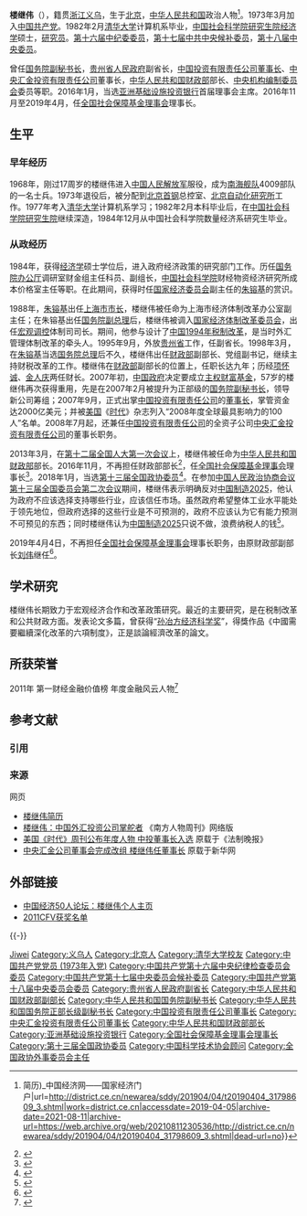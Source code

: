 {{Infobox_officeholder
|name = 楼继伟
|image name =Lou Jiwei.jpg
|width = 200px
|now = <span style="color: blue;">[[全国社会保障基金理事会|全国社会保障基金理事会]]理事长</span>
|term_start = 2016年11月
|term_end = 2019年4月
|premier = [[李克強|李克強]]
|predecessor = [[謝旭人|謝旭人]]
|successor = [[刘伟_(1961年)|刘伟]]
|now1 = <span style="color: blue;">[[亚洲基础设施投资银行|亚洲基础设施投资银行]]理事会主席</span>
|term_start1 = 2016年1月
|term_end1 = 
|predecessor1 = 
|successor1 = 
|now2 = <span style="color: blue;">[[中华人民共和国财政部|中华人民共和国财政部]][[财政部长|部长]]</span>
|term_start2 = 2013年3月16日
|term_end2 = 2016年11月7日
|predecessor2 = [[謝旭人|謝旭人]]
|successor2 = [[肖捷|肖捷]]
|premier2 = [[李克強|李克強]]
|now3 = <span style="color: blue;">[[中国投资有限责任公司|中国投资有限责任公司]][[董事长|董事长]]</span>
|term_start3 = 2007年9月29日
|term_end3 = 2013年3月16日
|predecessor3 = 
|successor3 = [[丁學東|丁學東]]
|now4 = <span style="color: blue;">[[中央汇金投资有限责任公司|中央汇金投资有限责任公司]][[董事长|董事长]]</span>
|term_start4 = 2008年7月18日
|term_end4 =  2013年8月26日
|predecessor4 = [[郭樹清|郭樹清]]
|successor4 = [[丁學東|丁學東]]
|Sex = 男
|different name =
|nationality = {{PRC}}
|party = {{中国共产党|22px}}
|Native place = [[浙江省|浙江省]]<ref name="人民网楼继伟">{{cite web |url = http://finance.people.com.cn/GB/43429/158944/163391/163534/163535/index.html |title = 中国投资有限责任公司董事长 楼继伟 |publisher = [[人民网|人民网]] |accessdate = 2012年8月6日 |language = zh-cn |archive-date = 2020年7月25日 |archive-url = https://web.archive.org/web/20200725000457/http://finance.people.com.cn/GB/43429/158944/163391/163534/163535/index.html |dead-url = no }}</ref><ref name="搜狐楼继伟">{{cite web |url = http://business.sohu.com/20080503/n256645900.shtml |title = 中投董事长楼继伟入选美《时代》最具影响力人物(图) |publisher = [[搜狐|搜狐]]财经 |author =  |date =  |accessdate = 2012年8月6日 |language = zh-cn |archive-date = 2021年1月8日 |archive-url = https://web.archive.org/web/20210108182211/https://business.sohu.com/20080503/n256645900.shtml |dead-url = no }}</ref>
|date of birth = {{Birth date and age|1950|12|24}}
|place of birth = [[北京市|北京市]]
|date of death = 
|place of death = 
|spouse = 
|relatives = 
|educate = 
* 1982年本科毕业于[[清华大学|清华大学]]计算机系
* 1984年获[[中国社会科学院研究生院|中国社会科学院研究生院]][[数量经济学|数量经济学]]专业硕士学位
|past = 
* <span style="color: blue;">[[贵州省人民政府|贵州省人民政府]]副省长<br />（1995年9月－1998年4月）</span>
* <span style="color: blue;">[[中华人民共和国财政部|中华人民共和国财政部]]副部长<br />（1998年4月－2007年3月）</span>
* <span style="color: blue;">[[中华人民共和国国务院副秘书长|中华人民共和国国务院副秘书长]]<br />（2007年3月－9月）</span>
* <span style="color: blue;">[[中国投资有限责任公司|中国投资有限责任公司]][[董事长|董事长]]<br />（2007年9月－2013年3月）</span>
* <span style="color: blue;">[[中央汇金投资有限责任公司|中央汇金投资有限责任公司]]董事长<br />（2008年7月－2013年3月）</span>
* <span style="color: blue;">[[中华人民共和国财政部|中华人民共和国财政部]]部长<br />（2013年3月－2016年11月）</span>
* <span style="color: blue;">亚洲基础设施投资银行理事会主席<br>（2016年1月－）</span>
* <span style="color: blue;">全国社会保障基金理事会理事长<br>（2016年11月－）</span>
|work =
}}

'''楼继伟'''（{{bd|1950年|12月24日|catIdx=L}}），籍贯[[浙江省|浙江]][[义乌|义乌]]，生于[[北京|北京]]，[[中华人民共和国|中华人民共和国]]政治人物<ref>{{Cite web|title=国务院任免许宏才、刘伟、郝书辰、楼继伟职务(图{{!}}简历)_中国经济网——国家经济门户|url=http://district.ce.cn/newarea/sddy/201904/04/t20190404_31798609_3.shtml|work=district.ce.cn|accessdate=2019-04-05|archive-date=2021-08-11|archive-url=https://web.archive.org/web/20210811230536/http://district.ce.cn/newarea/sddy/201904/04/t20190404_31798609_3.shtml|dead-url=no}}</ref>。1973年3月加入[[中国共产党|中国共产党]]。1982年2月[[清华大学|清华大学]]计算机系毕业，[[中国社会科学院研究生院|中国社会科学院研究生院]][[经济学|经济学]]硕士，[[研究员|研究员]]。[[中国共产党中央纪律检查委员会|第十六届中纪委委员]]，[[中国共产党第十七届中央委员会候补委员列表|第十七届中共中央候补委员]]，[[中国共产党第十八届中央委员会委员列表|第十八届中央委员]]。

曾任[[中华人民共和国国务院秘书长|国务院副秘书长]]，[[贵州省人民政府|贵州省人民政府]]副省长，[[中国投资有限责任公司|中国投资有限责任公司]][[董事长|董事长]]、[[中央汇金投资有限责任公司|中央汇金投资有限责任公司]]董事长，[[中华人民共和国财政部|中华人民共和国财政部]]部长、[[中央机构编制委员会|中央机构编制委员会]]委员等职。2016年1月，当选[[亚洲基础设施投资银行|亚洲基础设施投资银行]]首届理事会主席。2016年11月至2019年4月，任[[全国社会保障基金理事会|全国社会保障基金理事会]]理事长。

== 生平 ==
=== 早年经历 ===
1968年，刚过17周岁的楼继伟进入[[中国人民解放军|中国人民解放军]]服役，成为[[南海舰队|南海舰队]]4009部队的一名士兵。1973年退役后，被分配到[[北京首钢|北京首钢]]总控室、[[北京自动化研究所|北京自动化研究所]]工作。1977年考入[[清华大学|清华大学]]计算机系学习；1982年2月本科毕业后，在[[中国社会科学院研究生院|中国社会科学院研究生院]]继续深造，1984年12月从中国社会科学院数量经济系研究生毕业。

=== 从政经历 ===
1984年，获得[[经济学|经济学]]硕士学位后，进入政府经济政策的研究部门工作。历任[[国务院办公厅|国务院办公厅]]调研室财金组主任科员、副组长，[[中国社会科学院|中国社会科学院]]财经物资经济研究所成本价格室主任等职。在此期间，获得时任[[国家经济委员会|国家经济委员会]]副主任的[[朱镕基|朱镕基]]的赏识。

1988年，[[朱镕基|朱镕基]]出任[[上海市市长|上海市市长]]，楼继伟被任命为上海市经济体制改革办公室副主任；在朱镕基出任[[国务院副总理|国务院副总理]]后，楼继伟被调入[[中华人民共和国国家经济体制改革委员会|国家经济体制改革委员会]]，出任[[宏观调控|宏观调控]]体制司司长。期间，他参与设计了[[中国1994年税制改革|中国1994年税制改革]]，是当时外汇管理体制改革的牵头人。1995年9月，外放[[贵州省|贵州省]]工作，任副省长。1998年3月，在[[朱镕基|朱镕基]]当选[[国务院总理|国务院总理]]后不久，楼继伟出任[[中华人民共和国财政部|财政部]]副部长、党组副书记，继续主持财税改革的工作。楼继伟在[[中华人民共和国财政部|财政部]]副部长的位置上，任职长达九年；历经[[项怀诚|项怀诚]]、[[金人庆|金人庆]]两任财长。2007年初，[[中华人民共和国国务院|中国政府]]决定要成立[[主权财富基金|主权财富基金]]，57岁的楼继伟再次获得重用，先是在2007年2月被提升为正部级的[[中华人民共和国国务院秘书长|国务院副秘书长]]，领导新公司筹组；2007年9月，正式出掌[[中国投资有限责任公司|中国投资有限责任公司]]的[[董事长|董事长]]，掌管资金达2000亿美元；并被[[美国|美国]]《[[時代_(雜誌)|时代]]》杂志列入“2008年度全球最具影响力的100人”名单。2008年7月起，还兼任[[中国投资有限责任公司|中国投资有限责任公司]]的全资子公司[[中央汇金投资有限责任公司|中央汇金投资有限责任公司]]的董事长职务。

2013年3月，在[[第十二届全国人大第一次会议|第十二届全国人大第一次会议]]上，楼继伟被任命为[[中华人民共和国财政部|中华人民共和国财政部]]部长。2016年11月，不再担任财政部部长<ref>{{cite news|url=http://www.thepaper.cn/newsDetail_forward_1556452|title=全国人大常委会任免国家安全部、民政部、财政部部长|publisher=澎湃新闻|date=2016-11-07|accessdate=2016-11-07|archive-date=2021-01-08|archive-url=https://web.archive.org/web/20210108182216/http://www.thepaper.cn/newsDetail_forward_1556452|dead-url=no}}</ref>，任[[全国社会保障基金理事会|全国社会保障基金理事会]]理事长<ref>{{cite web|accessdate=2016-11-24|url=http://www.thepaper.cn/newsDetail_forward_1567429|title=楼继伟正式出任社保基金会理事长、党组成员，谢旭人不再担任|publisher=澎湃新闻|archive-date=2016-11-25|archive-url=https://web.archive.org/web/20161125045122/http://www.thepaper.cn/newsDetail_forward_1567429|dead-url=no}}</ref>。2018年1月，当选[[中国人民政治协商会议第十三届全国委员会委员名单|第十三届全国政协委员]]<ref>{{Cite web|url=http://sports.163.com/18/0126/06/D92BRKK400051C89.html|title=中国人民政治协商会议第十三届全国委员会委员名单|accessdate=2018-01-26|last=|work=网易|archive-url=https://web.archive.org/web/20180127143232/http://sports.163.com/18/0126/06/D92BRKK400051C89.html|archive-date=2018-01-27|dead-url=yes}}</ref>。在参加[[中国人民政治协商会议第十三届全国委员会#第二次会议|中国人民政治协商会议第十三届全国委员会第二次会议]]期间，楼继伟表示明确反对[[中国制造2025|中国制造2025]]，他认为政府不应该选择支持哪些行业，应该信任市场。虽然政府希​​望整体工业水平能处于领先地位，但政府选择的这些行业是不可预测的，政府不应该认为它有能力预测不可预见的东西；同时楼继伟认为[[中国制造2025|中国制造2025]]只说不做，浪费纳税人的钱<ref>{{Cite web |url=https://www.scmp.com/news/china/diplomacy/article/2189046/chinas-tech-strategy-all-talk-no-action-and-waste-taxpayers |title=‘Made in China 2025’ all talk, no action and a waste of taxpayers’ money, says former finance minister Lou Jiwei |access-date=2019-04-07 |archive-date=2021-03-06 |archive-url=https://web.archive.org/web/20210306020505/https://www.scmp.com/news/china/diplomacy/article/2189046/chinas-tech-strategy-all-talk-no-action-and-waste-taxpayers |dead-url=no }}</ref>。

2019年4月4日，不再担任[[全国社会保障基金理事会|全国社会保障基金理事会]]理事长职务，由原财政部副部长[[刘伟|刘伟]]继任<ref>{{Cite web |url=http://www.mohrss.gov.cn/SYrlzyhshbzb/dongtaixinwen/buneiyaowen/201904/t20190404_313899.html |title=国务院任免国家工作人员（2019年4月4日） |access-date=2019年4月7日 |archive-date=2020年12月24日 |archive-url=https://web.archive.org/web/20201224035134/http://www.mohrss.gov.cn/SYrlzyhshbzb/dongtaixinwen/buneiyaowen/201904/t20190404_313899.html |dead-url=no }}</ref>。

== 学术研究 ==
楼继伟长期致力于宏观经济合作和改革政策研究。最近的主要研究，是在税制改革和公共财政方面。发表论文多篇，曾获得“[[孙冶方经济科学奖|孙冶方经济科学奖]]”，得獎作品《中國需要繼續深化改革的六項制度》，正是談論經濟改革的論文。

== 所获荣誉 ==
2011年 第一财经金融价值榜 年度金融风云人物<ref>{{cite web |url = http://www.yicai.com/news/2011/12/1258825.html |title = 2011CFV获奖名单 |accessdate = 2012-03-13 |language = zh-cn |archive-date = 2012-09-23 |archive-url = https://web.archive.org/web/20120923005136/http://www.yicai.com/news/2011/12/1258825.html |dead-url = yes }}</ref>

== 参考文献 ==
=== 引用 ===
{{Reflist|2}}

=== 来源 ===
;网页
* [http://www.macrochina.com.cn/prize/brt/loujiwei.shtml 楼继伟简历] {{Wayback|url=http://www.macrochina.com.cn/prize/brt/loujiwei.shtml |date=20171013020846 }}
* [https://web.archive.org/web/20080502040422/http://www.southcn.com/news/china/maincn/200703260317.htm 楼继伟：中国外汇投资公司掌舵者] 《南方人物周刊》网络版
* [http://news.sohu.com/20080502/n256626545.shtml 美国《时代》周刊公布年度人物 中投董事长入选] {{Wayback|url=http://news.sohu.com/20080502/n256626545.shtml |date=20200601045740 }} 原载于《法制晚报》
* [http://business.sohu.com/20080718/n258234868.shtml 中央汇金公司董事会完成改组 楼继伟任董事长] {{Wayback|url=http://business.sohu.com/20080718/n258234868.shtml |date=20210108182301 }} 原载于新华网

== 外部链接 ==
* [https://web.archive.org/web/20071202154818/http://www.50forum.org.cn/experhostpage/loujiwei/index.htm 中国经济50人论坛：楼继伟个人主页]
* [http://www.yicai.com/news/2011/12/1258825.html 2011CFV获奖名单] {{Wayback|url=http://www.yicai.com/news/2011/12/1258825.html |date=20120923005136 }}

{{-}}
{{start box}}
{{s-gov|prc}}
{{s-before|[[谢旭人|谢旭人]]}}
{{s-title|[[全国社会保障基金理事会|全国社会保障基金理事会]]理事长|2016年11月－2019年3月}}
{{s-after|[[刘伟_(1961年)|刘　伟]]}}
{{s-before|[[谢旭人|谢旭人]]}}
{{s-title|[[中华人民共和国财政部|中华人民共和国财政部]][[中华人民共和国国务院组成人员|部长]]|2013年3月－2016年11月}}
{{s-after|[[肖捷|肖　捷]]}}
{{s-bus}}
{{s-new|reason=新设公司}}
{{s-title|[[中国投资有限责任公司|中国投资有限责任公司]][[董事长|董事长]]|2007年9月－2013年3月}}
{{s-after|rows=2|[[丁学东|丁学东]]}}
{{s-before|[[郭树清|郭树清]]}}
{{s-title|[[中央汇金投资有限责任公司|中央汇金投资有限责任公司]][[董事长|董事长]]|2008年7月－2013年3月}}
{{end box}}

{{国务院/12|部门首长}}
{{中华人民共和国财政部部长}}
{{中国科学技术协会第五届全国委员会}}

{{Authority control}}
{{DEFAULTSORT: Lou Jiwei}}
[[Category:楼姓|Jiwei]]
[[Category:义乌人|Category:义乌人]]
[[Category:北京人|Category:北京人]]
[[Category:清华大学校友|Category:清华大学校友]]
[[Category:中国共产党党员_(1973年入党)|Category:中国共产党党员 (1973年入党)]]
[[Category:中国共产党第十六届中央纪律检查委员会委员|Category:中国共产党第十六届中央纪律检查委员会委员]]
[[Category:中国共产党第十七届中央委员会候补委员|Category:中国共产党第十七届中央委员会候补委员]]
[[Category:中国共产党第十八届中央委员会委员|Category:中国共产党第十八届中央委员会委员]]
[[Category:贵州省人民政府副省长|Category:贵州省人民政府副省长]]
[[Category:中华人民共和国财政部副部长|Category:中华人民共和国财政部副部长]]
[[Category:中华人民共和国国务院副秘书长|Category:中华人民共和国国务院副秘书长]]
[[Category:中华人民共和国国务院正部长级副秘书长|Category:中华人民共和国国务院正部长级副秘书长]]
[[Category:中国投资有限责任公司董事长|Category:中国投资有限责任公司董事长]]
[[Category:中央汇金投资有限责任公司董事长|Category:中央汇金投资有限责任公司董事长]]
[[Category:中华人民共和国财政部部长|Category:中华人民共和国财政部部长]]
[[Category:亚洲基础设施投资银行|Category:亚洲基础设施投资银行]]
[[Category:全国社会保障基金理事会理事长|Category:全国社会保障基金理事会理事长]]
[[Category:第十三届全国政协委员|Category:第十三届全国政协委员]]
[[Category:中国科学技术协会顾问|Category:中国科学技术协会顾问]]
[[Category:全国政协外事委员会主任|Category:全国政协外事委员会主任]]